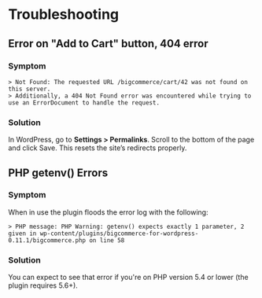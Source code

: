 # Troubleshooting

## Error on "Add to Cart" button, 404 error

### Symptom

```shell
> Not Found: The requested URL /bigcommerce/cart/42 was not found on this server.  
> Additionally, a 404 Not Found error was encountered while trying to use an ErrorDocument to handle the request.
```

### Solution

In WordPress, go to **Settings > Permalinks**. Scroll to the bottom of the page and click Save. This resets the site’s redirects properly.

## PHP getenv() Errors

### Symptom

When in use the plugin floods the error log with the following:

```shell
> PHP message: PHP Warning: getenv() expects exactly 1 parameter, 2 given in wp-content/plugins/bigcommerce-for-wordpress-0.11.1/bigcommerce.php on line 58
```

### Solution

You can expect to see that error if you're on PHP version 5.4 or lower (the plugin requires 5.6+).
